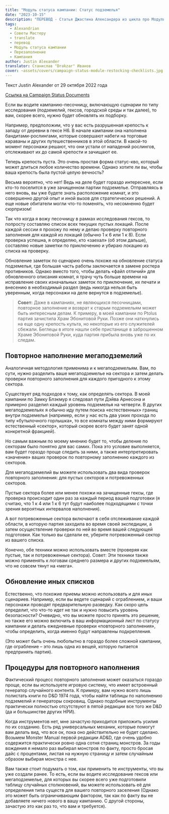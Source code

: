 ```yaml
---
title: "Модуль статуса кампании: Статус подземелья"
date: "2023-10-15"
description: "ПЕРЕВОД - Статья Джастина Александера из цикла про Модуль статуса кампании посвященная перезаполнению и обновлению локаций (подземелий) #alexandrian #translate #dnd5e #campaign #gmtips"
tags:
  - Alexandrian
  - Советы Мастеру
  - translate
  - перевод
  - Модуль статуса кампании
  - Перезаполнение
  - Кампания
author: Justin Alexander
translator: Станислав "Drakzar" Иванов
cover: ~assets/covers/campaign-status-module-restocking-checklists.jpg
---
```


Текст Justin Alexander от 29 октября 2022 года

[Ссылка на Campaign Status Documents](/post/translate/alexandrian-smart-prep-4-campaign-status-documents)

Если вы водите кампанию-песочницу, включающую сценарии по типу исследования (подземелий, гексов, городской среды и так далее), то вам, скорее всего, нужно будет обновлять их подборку.

Например, предположим, что у вас есть разрушенная крепость к западу от деревни в гексе H6. В начале кампании она наполнена бандитами-рослингами, которые совершают набеги на торговые караваны и других путешественников в этой области. В какой-то момент персонажи решают, что они устали от нападений рослингов, отслеживают их до самой крепости и зачищают ее.

Теперь крепость пуста. Это очень простая форма статус-кво, который может длиться любое количество времени. Однако хотите ли вы, чтобы ваша крепость была пустой целую вечность?

Весьма вероятно, что нет! Ведь на деле будет гораздо интереснее, если кто-то поселится в уже зачищенном партии подземелье. Отправляясь в него вновь, вы уже будете знать расположение комнат, и это совершенно другой опыт и иной вызов для стратегических решений. А еще новые обитатели могли что-то поменять, что несомненно будет сюрпризом!

Так что когда я вожу песочницу в рамках исследования гексов, то попросту составляю список всех текущих пустых локаций. После каждой сессии я прохожу по нему и делаю проверку повторного заполнения для каждой из локаций (обычно 1 к 6 или 1 к 8). Если проверка успешна, я определяю, кто «заехал» (об этом дальше), составляю новые заметки по приключению и убираю локацию из списка на проверку.

Обновление заметок по сценарию очень похоже на обновление статуса подземелья, где большая часть работы заключается в замене ростера противников. Однако вместо того, чтобы делать «файл отличий» для обновленного описания комнат, я трачу чуть больше времени на исправление своих изначальных заметок по приключение, их печати и внесению в необходимый раздел (ведь никогда нельзя быть уверенным, когда персонажи на деле вернутся в подземелье).

> **Совет:** Даже в кампаниях, не являющихся песочницами, повторное заполнение и возврат к старым подземельям может быть интересным делам. К примеру, в моей кампании по Ptolus партия зачистила Храм Эбонитовой Руки. Позже они наткнулись на еще одну крепость культа, но некоторые из его служителей сбежали. Беглецы в итоге нашли себе пристанище в заброшенном Храме Эбонитовой Руки, куда партия прибыла вновь уже по их следам.

## Повторное наполнение мегаподземелий

Аналогичная методология применима и к мегаподземельям. Вам, по сути, нужно разделить ваше мегаподземелье на сектора и затем делать проверки повторного заполнения для каждого пригодного к этому сектора.

Существует ряд подходов к тому, как определять сектора. В моей кампании по Замку Блэкмур я следовал пути Дэйва Арнесона и примерно разделил каждый уровень подземелья на четверти. В других мегаподземельях я обычно иду путем поиска «естественных» границ внутри подземелья (например, если у нас есть два узких прохода по типу «бутылочного горлышка», то все комнаты между ними формируют естественный «сектор», который скорее всего будет занят одной конкретной фракцией).

Но самым важным по моему мнению будет то, чтобы деление по секторам было понятно для вас самих. Пока это условие выполняется, вам будет гораздо проще следить за ними, а также интерпретировать «значение» ваших проверок по повторному заполнению каждого из секторов.

Для мегаподземелий вы можете использовать два вида проверок повторного заполнения: для пустых секторов и потревоженных секторов.

Пустые сектора более или менее похожи на зачищенные гексы, где проверка происходит один раз за каждый период вашей подготовки (я считаю, что 1 к 4 или 1 к 6 тут будут наиболее подходящими с точки зрения вероятных интервалов наполнения).

А вот потревоженные сектора включают в себя отслеживание каждой области, в которую партия заходила во время своей экспедиции, а затем осуществление проверки по ней во время вашей следующей подготовки. Как только вы сделали ее, уберите потревоженный сектор из вашего списка.

Конечно, обе техники можно использовать вместе (проверяя как пустые, так и потревоженные сектора).
Совет: Эти техники также можно применять к логовам среднего размера и других подземельям, что не совсем тянут на «мега».

## Обновление иных списков

Естественно, что похожие приемы можно использовать и для иных сценариев.
Например, если вы ведете сценарий с ограблением, и ваши персонажи проводят предварительную разведку. Как скоро цель определит, что что-то идет не так и нужно повысить уровень безопасности? Очевидно, что вы можете просто принять это решение, но также его можно включить в ваш информационный лист по статусу кампании и делать ежедневные проверки «повторного заполнения», чтобы определить, когда именно будут направлены подкрепления.

(Это может быть очень любопытно в гораздо более сложной кампании, где ограбление – это лишь одна из вещей, которую пытается предпринять партия).

## Процедуры для повторного наполнения

Фактический процесс повторного заполнения может оказаться гораздо проще, если вы используете игровую систему, что имеет встроенный генератор случайного контента. К примеру, вам нужно всего лишь полистать книги по D&D 1974 года, чтобы найти таблицы по наполнению подземелий и генераторы сокровищ. Однако подобные инструменты практически полностью отсутствуют в пятой редакции все того же D&D (да и большинстве других НРИ).

Когда инструментов нет, мне зачастую приходится приложить усилия по их созданию. Есть ряд универсальных механик, которые помогут вам делать вид, что все ок, пока оно действительно не будет сделано. Возьмем Monster Manual первой редакции AD&D, где очень удобно содержится практически ровно одна сотня страниц монстров. За годы вождения я немало раз выбирал монстров по факту, просто бросая дайс с процентами, листая на нужную страницу и затем случайным образом выбирая монстра с нее.

Вам также стоит подумать о том, как применить те инструменты, что вы уже создали ранее. То есть, если вы водите исследование гексов или мегаподземелье, для которых вы скорее всего уже подготовили таблицу случайных столкновений, вы можете использовать её для определения типа существ для вашего повторного заселения (Однако это может быть ограничивающим фактором, так как по факту вы не добавляете ничего нового в вашу кампанию. С другой стороны, зачастую это как раз то, что вам и требуется).

